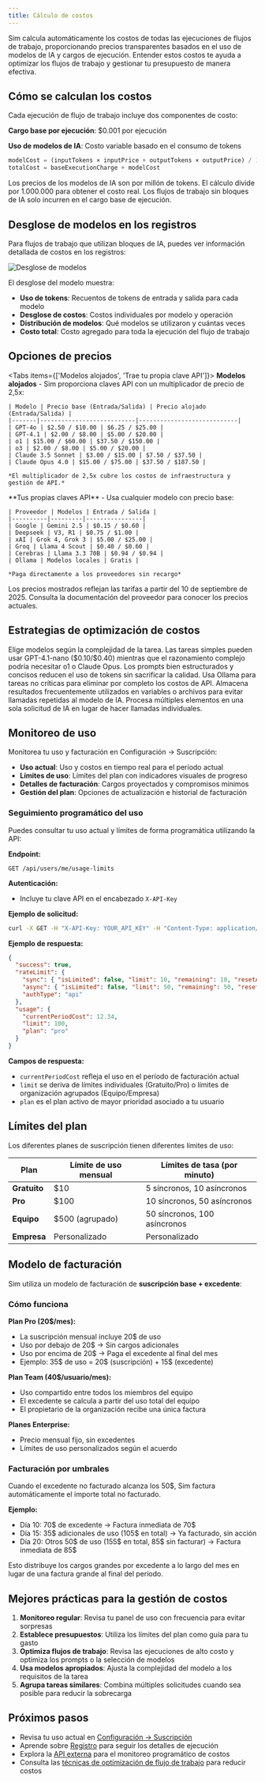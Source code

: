```yaml
---
title: Cálculo de costos
---
```



Sim calcula automáticamente los costos de todas las ejecuciones de flujos de trabajo, proporcionando precios transparentes basados en el uso de modelos de IA y cargos de ejecución. Entender estos costos te ayuda a optimizar los flujos de trabajo y gestionar tu presupuesto de manera efectiva.

## Cómo se calculan los costos

Cada ejecución de flujo de trabajo incluye dos componentes de costo:

**Cargo base por ejecución**: $0.001 por ejecución

**Uso de modelos de IA**: Costo variable basado en el consumo de tokens

```javascript
modelCost = (inputTokens × inputPrice + outputTokens × outputPrice) / 1,000,000
totalCost = baseExecutionCharge + modelCost
```

<Callout type="info">
  Los precios de los modelos de IA son por millón de tokens. El cálculo divide por 1.000.000 para obtener el costo real. Los flujos de trabajo sin bloques de IA solo incurren en el cargo base de ejecución.
</Callout>

## Desglose de modelos en los registros

Para flujos de trabajo que utilizan bloques de IA, puedes ver información detallada de costos en los registros:

<div className="flex justify-center">
  <Image
    src="/static/logs/logs-cost.png"
    alt="Desglose de modelos"
    width={600}
    height={400}
    className="my-6"
  />
</div>

El desglose del modelo muestra:
- **Uso de tokens**: Recuentos de tokens de entrada y salida para cada modelo
- **Desglose de costos**: Costos individuales por modelo y operación
- **Distribución de modelos**: Qué modelos se utilizaron y cuántas veces
- **Costo total**: Costo agregado para toda la ejecución del flujo de trabajo

## Opciones de precios

<Tabs items={['Modelos alojados', 'Trae tu propia clave API']}>
  <Tab>
    **Modelos alojados** - Sim proporciona claves API con un multiplicador de precio de 2,5x:
    
    | Modelo | Precio base (Entrada/Salida) | Precio alojado (Entrada/Salida) |
    |-------|---------------------------|----------------------------|
    | GPT-4o | $2.50 / $10.00 | $6.25 / $25.00 |
    | GPT-4.1 | $2.00 / $8.00 | $5.00 / $20.00 |
    | o1 | $15.00 / $60.00 | $37.50 / $150.00 |
    | o3 | $2.00 / $8.00 | $5.00 / $20.00 |
    | Claude 3.5 Sonnet | $3.00 / $15.00 | $7.50 / $37.50 |
    | Claude Opus 4.0 | $15.00 / $75.00 | $37.50 / $187.50 |
    
    *El multiplicador de 2,5x cubre los costos de infraestructura y gestión de API.*
  </Tab>
  
  <Tab>
    **Tus propias claves API** - Usa cualquier modelo con precio base:
    
    | Proveedor | Modelos | Entrada / Salida |
    |----------|---------|----------------|
    | Google | Gemini 2.5 | $0.15 / $0.60 |
    | Deepseek | V3, R1 | $0.75 / $1.00 |
    | xAI | Grok 4, Grok 3 | $5.00 / $25.00 |
    | Groq | Llama 4 Scout | $0.40 / $0.60 |
    | Cerebras | Llama 3.3 70B | $0.94 / $0.94 |
    | Ollama | Modelos locales | Gratis |
    
    *Paga directamente a los proveedores sin recargo*
  </Tab>
</Tabs>

<Callout type="warning">
  Los precios mostrados reflejan las tarifas a partir del 10 de septiembre de 2025. Consulta la documentación del proveedor para conocer los precios actuales.
</Callout>

## Estrategias de optimización de costos

<Accordions>
  <Accordion title="Selección de modelos">
    Elige modelos según la complejidad de la tarea. Las tareas simples pueden usar GPT-4.1-nano ($0.10/$0.40) mientras que el razonamiento complejo podría necesitar o1 o Claude Opus.
  </Accordion>
  
  <Accordion title="Ingeniería de prompts">
    Los prompts bien estructurados y concisos reducen el uso de tokens sin sacrificar la calidad.
  </Accordion>
  
  <Accordion title="Modelos locales">
    Usa Ollama para tareas no críticas para eliminar por completo los costos de API.
  </Accordion>
  
  <Accordion title="Almacenamiento en caché y reutilización">
    Almacena resultados frecuentemente utilizados en variables o archivos para evitar llamadas repetidas al modelo de IA.
  </Accordion>
  
  <Accordion title="Procesamiento por lotes">
    Procesa múltiples elementos en una sola solicitud de IA en lugar de hacer llamadas individuales.
  </Accordion>
</Accordions>

## Monitoreo de uso

Monitorea tu uso y facturación en Configuración → Suscripción:

- **Uso actual**: Uso y costos en tiempo real para el período actual
- **Límites de uso**: Límites del plan con indicadores visuales de progreso
- **Detalles de facturación**: Cargos proyectados y compromisos mínimos
- **Gestión del plan**: Opciones de actualización e historial de facturación

### Seguimiento programático del uso

Puedes consultar tu uso actual y límites de forma programática utilizando la API:

**Endpoint:**

```text
GET /api/users/me/usage-limits
```

**Autenticación:**
- Incluye tu clave API en el encabezado `X-API-Key`

**Ejemplo de solicitud:**

```bash
curl -X GET -H "X-API-Key: YOUR_API_KEY" -H "Content-Type: application/json" https://sim.ai/api/users/me/usage-limits
```

**Ejemplo de respuesta:**

```json
{
  "success": true,
  "rateLimit": {
    "sync": { "isLimited": false, "limit": 10, "remaining": 10, "resetAt": "2025-09-08T22:51:55.999Z" },
    "async": { "isLimited": false, "limit": 50, "remaining": 50, "resetAt": "2025-09-08T22:51:56.155Z" },
    "authType": "api"
  },
  "usage": {
    "currentPeriodCost": 12.34,
    "limit": 100,
    "plan": "pro"
  }
}
```

**Campos de respuesta:**
- `currentPeriodCost` refleja el uso en el período de facturación actual
- `limit` se deriva de límites individuales (Gratuito/Pro) o límites de organización agrupados (Equipo/Empresa)
- `plan` es el plan activo de mayor prioridad asociado a tu usuario

## Límites del plan

Los diferentes planes de suscripción tienen diferentes límites de uso:

| Plan | Límite de uso mensual | Límites de tasa (por minuto) |
|------|-------------------|-------------------------|
| **Gratuito** | $10 | 5 síncronos, 10 asíncronos |
| **Pro** | $100 | 10 síncronos, 50 asíncronos |
| **Equipo** | $500 (agrupado) | 50 síncronos, 100 asíncronos |
| **Empresa** | Personalizado | Personalizado |

## Modelo de facturación

Sim utiliza un modelo de facturación de **suscripción base + excedente**:

### Cómo funciona

**Plan Pro (20$/mes):**
- La suscripción mensual incluye 20$ de uso
- Uso por debajo de 20$ → Sin cargos adicionales
- Uso por encima de 20$ → Paga el excedente al final del mes
- Ejemplo: 35$ de uso = 20$ (suscripción) + 15$ (excedente)

**Plan Team (40$/usuario/mes):**
- Uso compartido entre todos los miembros del equipo
- El excedente se calcula a partir del uso total del equipo
- El propietario de la organización recibe una única factura

**Planes Enterprise:**
- Precio mensual fijo, sin excedentes
- Límites de uso personalizados según el acuerdo

### Facturación por umbrales

Cuando el excedente no facturado alcanza los 50$, Sim factura automáticamente el importe total no facturado.

**Ejemplo:**
- Día 10: 70$ de excedente → Factura inmediata de 70$
- Día 15: 35$ adicionales de uso (105$ en total) → Ya facturado, sin acción
- Día 20: Otros 50$ de uso (155$ en total, 85$ sin facturar) → Factura inmediata de 85$

Esto distribuye los cargos grandes por excedente a lo largo del mes en lugar de una factura grande al final del período.

## Mejores prácticas para la gestión de costos

1. **Monitoreo regular**: Revisa tu panel de uso con frecuencia para evitar sorpresas
2. **Establece presupuestos**: Utiliza los límites del plan como guía para tu gasto
3. **Optimiza flujos de trabajo**: Revisa las ejecuciones de alto costo y optimiza los prompts o la selección de modelos
4. **Usa modelos apropiados**: Ajusta la complejidad del modelo a los requisitos de la tarea
5. **Agrupa tareas similares**: Combina múltiples solicitudes cuando sea posible para reducir la sobrecarga

## Próximos pasos

- Revisa tu uso actual en [Configuración → Suscripción](https://sim.ai/settings/subscription)
- Aprende sobre [Registro](/execution/logging) para seguir los detalles de ejecución
- Explora la [API externa](/execution/api) para el monitoreo programático de costos
- Consulta las [técnicas de optimización de flujo de trabajo](/blocks) para reducir costos
